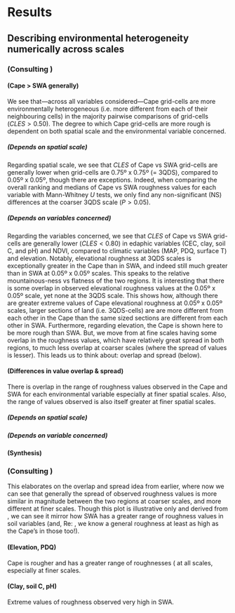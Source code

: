 # Results

## Describing environmental heterogeneity numerically across scales

### (Consulting \ref{roughness-violins})

#### (Cape > SWA generally)

We see that---across all variables considered---Cape grid-cells are more environmentally heterogeneous (i.e. more different from each of their neighbouring cells) in the majority pairwise comparisons of grid-cells ($CLES \gt 0.50$). The degree to which Cape grid-cells are more rough is dependent on both spatial scale and the environmental variable concerned.

##### (Depends on spatial scale)

Regarding spatial scale, we see that $CLES$ of Cape vs SWA grid-cells are generally lower when grid-cells are 0.75º x 0.75º (= 3QDS), compared to 0.05º x 0.05º, though there are exceptions. Indeed, when comparing the overall ranking and medians<!--TODO: which is it?--> of Cape vs SWA roughness values for each variable with Mann-Whitney $U$ tests, we only find any non-significant (NS) differences at the coarser 3QDS scale ($P \gt 0.05$).

##### (Depends on variables concerned)

Regarding the variables concerned, we see that $CLES$ of Cape vs SWA grid-cells are generally lower ($CLES \lt 0.80$) in edaphic variables (CEC, clay, soil C, and pH) and NDVI, compared to climatic variables (MAP, PDQ, surface T) and elevation. Notably, elevational roughness at 3QDS scales is exceptionally greater in the Cape than in SWA, and indeed still much greater than in SWA at 0.05º x 0.05º scales. This speaks to the relative mountainous-ness vs flatness of the two regions. It is interesting that there is some overlap in observed elevational roughness values at the 0.05º x 0.05º scale, yet none at the 3QDS scale. This shows how, although there are greater extreme values of Cape elevational roughness at 0.05º x 0.05º scales, larger sections of land (i.e. 3QDS-cells) are are more different from each other in the Cape than the same sized sections are different from each other in SWA. Furthermore, regarding elevation, the Cape is shown here to be more rough than SWA. But, we move from at fine scales having some overlap in the roughness values, which have relatively great spread in both regions, to much less overlap at coarser scales (where the spread of values is lesser). This leads us to think about: overlap and spread (below).<!--repetitious of below?-->

#### (Differences in value overlap & spread)

There is overlap in the range of roughness values observed in the Cape and SWA for each environmental variable especially at finer spatial scales. Also, the range of values observed is also itself greater at finer spatial scales.

<!--TODO: insert description of overlap + spread from above-->

##### (Depends on spatial scale)

<!--... especially at finer spatial scales ...-->

##### (Depends on variable concerned)

<!--Talk about NDVI-->

#### (Synthesis)

<!--TODO-->

### (Consulting \ref{roughness-IQR})

This elaborates on the overlap and spread idea from earlier, where now we can see that generally the spread of observed roughness values is more similar in magnitude between the two regions at coarser scales, and more different at finer scales. Though this plot is illustrative only and derived from \ref{roughness-violins}, we can see it mirror how SWA has a greater range of roughness values in soil variables (and, Re: \ref{roughness-violins}, we know a general roughness at least as high as the Cape's in those too!).

#### (Elevation, PDQ)

Cape is rougher and has a greater range of roughnesses (\ref{roughness-violins, roughness-IQR} at all scales, especially at finer scales.

#### (Clay, soil C, pH)

Extreme values of roughness observed very high in SWA.
